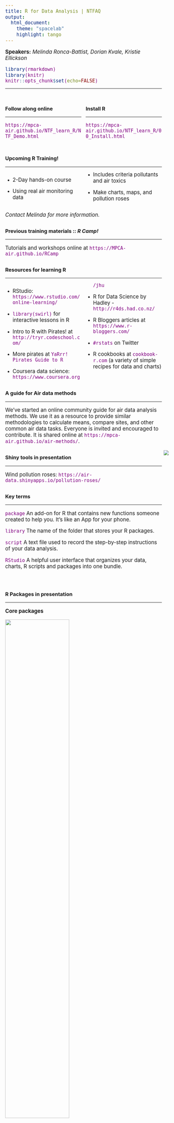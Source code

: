 ```yaml
---
title: R for Data Analysis | NTFAQ
output: 
  html_document:
    theme: "spacelab"
    highlight: tango
---
```


__Speakers:__ _Melinda Ronca-Battist, Dorian Kvale, Kristie Ellickson_


```r

library(rmarkdown)
library(knitr)
knitr::opts_chunk$set(echo=FALSE)

```

<style>
.col2 {
    columns: 2 200px;         /* number of columns and width in pixels*/
    -webkit-columns: 2 200px; /* chrome, safari */
    -moz-columns: 2 200px;    /* firefox */
}

hr {margin-top: 6px; font-weight: 700; color: #696969;}

p {font-size: 120%;}

h3 {margin-top: 32px;}

.big {font-size: 24px; font-weight: 500; color: #2d2d2d;}

code {color: purple; font-size: 15px;}

</style>

<hr size="18">


<br>

<div class="col2">

<h3 style="margin-top: 0;"> Follow along online </h3>

---

`https://mpca-air.github.io/NTF_learn_R/NTF_Demo.html`

<br><br>


<h3 style="margin-top: 0;"> Install R </h3>

---

`https://mpca-air.github.io/NTF_learn_R/00_Install.html`

<br>

</div>


<h3 style="margin-top: -12px;"> Upcoming R Training! </h3>

---

<div class="col2">

- 2-Day hands-on course
- Using real air monitoring data


- Includes criteria pollutants and air toxics
- Make charts, maps, and pollution roses

</div>

_Contact Melinda for more information._


### Previous training materials :: _R Camp!_

---

Tutorials and workshops online at `https://MPCA-air.github.io/RCamp`



### Resources for learning R

---

<div class="col2">

- RStudio: `https://www.rstudio.com/online-learning/`
- `library(swirl)` for interactive lessons in R
- Intro to R with Pirates! at `http://tryr.codeschool.com/`
- More pirates at `YaRrr! Pirates Guide to R`
- Coursera data science: `https://www.coursera.org/jhu`


- R for Data Science by Hadley - `http://r4ds.had.co.nz/`
- R Bloggers articles at `https://www.r-bloggers.com/`
- `#rstats` on Twitter
- R cookbooks at `cookbook-r.com` (a variety of simple recipes for data and charts)

</div>


### A guide for Air data methods

---

We’ve started an online community guide for air data analysis methods. We use it as a resource to provide similar methodologies to calculate means, compare sites, and other common air data tasks. Everyone is invited and encouraged to contribute. It is shared online at `https://mpca-air.github.io/air-methods/`. 



<img src="images/your_package.png" align="right" style="margin-left: 32px; margin-right: -22px; margin-top: 2px; float: right;">


### Shiny tools in presentation

---

Wind pollution roses: `https://air-data.shinyapps.io/pollution-roses/`



### Key terms

---

`package` An add-on for R that contains new functions someone created to help you. It’s like an App for your phone.

`library` The name of the folder that stores your R packages.

`script` A text file used to record the step-by-step instructions of your data analysis.

`RStudio` A helpful user interface that organizes your data, charts, R scripts and packages into one bundle. 


<br>

### R Packages in presentation

---

__Core packages__

![](images/core_packages.png){width="64%" style="margin-bottom: 0px; max-width: 64% margin-top: 0px;"}

<br>

<div class="col2">

__Data reading__

* `library(readxl)`

__Air specific analysis and charts__

* `library(openair)`

__Data processing and cleaning__

* `library(tidyverse, lubridate)`


__Charts__

* `library(ggbeeswarm, waffle, ggpomological)`

__Maps__

* `library(leaflet, sf)`

__Interactive tools__

* `library(shiny)`

__Just for fun__

* `library(weatherAlerts, cowsay)`


__Dynamic documents with charts__

* `library(rmarkdown)`

</div>




### Sample air data - `data_2015` 

---

<div>

```r
library(dplyr)

data_2015 <- readxl::read_excel("data/Hourly/AQS_1hr_FondduLac.xlsx", sheet= "2015")

data_2015 <- select(data_2015, site_catid, Year, Date, Hour, Parameter, Conc, everything(), -Time, -StateCode, -CountyCode, -SiteNum)

options(digits=4)

knitr::kable(head(data_2015, 3))

```

</div>


### Sample R commands

```r
# Load Excel data
read_excel("air_data.xlsx")

# Scatterplot of Ozone vs. Temperature
ggplot(data, aes(y = O3_ppm, x = Temp_F)) + geom_point()

# Filter data
filter(data, Concentration > 99, site == "Big Woods Monitor")

# Add new column to data
mutate(data, O3_ppb = O3_ppm * 1000)
```


### Contacts

---

Melinda Ronca-Battista: `Melinda.Roncabattista@gmail.com`  
Kristie Ellickson: `Kristie.Ellickson@state.mn.us`  
Dorian Kvale: `Dorian.Kvale@state.mn.us`  


